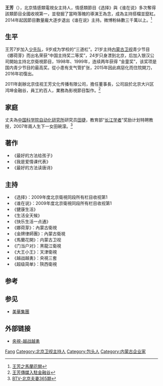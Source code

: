 {{Otheruses|王芳}}

{{Infobox_officeholder
|name = <span style="font-size:larger;">王芳</span>
|image name =
|width = 
|now = <span style="color: blue;">北京电视台主持人<br>內蒙古衛視主持人<br>企業家</span>
|period = 2004年11月至今 
|Sex = 女
|different name =
|party = {{CCP|19px}}
|Native place = [[中国|中国]]内蒙古自治区包頭
|date of birth = {{Birth year and age|1975|10|23}}
|place of birth = {{PRC}}<br>内蒙古自治区包頭
|date of death = 
|place of death = 
|spouse = 
|relatives = 
|educate = [[北京大学|北京大学]]艺术学院硕士
|past = 
*<span style="color: blue;">內蒙古衛視實習主持</span>
*<span style="color: blue;">北京衛視主持</span>
|work =《最好的方法给孩子》《我是爱情课代表》
}}
'''王芳'''（{{bd|1975年|10月23日|catIdx=W王}}），北京情感類電視女主持人，情感類節目《选择》與《谁在说》多次奪得該類節目全國收視第一，並發掘了當時落魄的導演王為念，成為主持搭檔並竄紅。2014年起因節目數量龐大逐步退出《谁在说》主持。微博粉絲數三千萬以上。<ref>[http://www.weibo.com/u/1212669697?is_all=1 王芳之馬蘭花開]</ref>

== 生平 ==
王芳7岁加入[[少先队|少先队]]，9岁成为学校的“三道杠”。21岁主持[[内蒙古卫视|内蒙古卫视]]青少节目《娜荷芽》而出名荣获“中国主持奖二等奖”，24岁只身漂到北京，后加入银汉公司開始主持北京衛視節目，1998年、1999年，连续两年获得 “金童奖”，该奖项是国内青少节目的最高奖。從小患有支气管扩张，2015年因此病惡化而住院開刀，2016年初復出。

2011年創辦北京佳视王芳文化传播有限公司，擔任董事長，公司設於北京大兴区鸿坤金融谷，員工約百人，業務為影視節目製作。<ref>[http://www.yiruntz.com/index.php?m=content&c=index&a=show&catid=13&id=62 王芳傳媒入駐金融谷]</ref>

== 家庭 ==
丈夫為[[中国科学院自动化研究所|中国科学院自动化研究所]]研究员[[田捷|田捷]]，教育部“[[长江学者|长江学者]]”奖励计划特聘教授，2007年兩人生下一女田碗濛。<ref>[http://blog.sina.com.cn/s/blog_4c5aae0e010009mk.html BTV-北京夫妻365期]</ref>

== 著作 ==
*《最好的方法给孩子》
*《我是爱情课代表》
*《最好的方法读唐诗》

== 主持 ==
*《选择》：2009年度北京衛視同段所有栏目收视第1
*《谁在说》：2009年度北京衛視同段所有栏目收视第1
*《健康生活》
*《生活全天候》
*《快乐生活一点通》
*《娜荷芽》：內蒙古衛視
*《金牌律師團》：內蒙古衛視
*《馬蘭花開》：内蒙古卫视
*《门当户对》：黑龍江衛視
*《大王小王》：天津衛視
*《越战越勇》：央視三套
*《超级简单》：陝西衛視

== 参考 ==
{{reflist}}

== 参见 ==
* [[美華集團|美華集團]]

== 外部链接 ==
* [http://tv.cntv.cn/video/VSET100166003585/64f40dbec67141638fb6b1d5dbac7230 央視-越战越勇] {{Wayback|url=http://tv.cntv.cn/video/VSET100166003585/64f40dbec67141638fb6b1d5dbac7230 |date=20180302064456 }}

{{Authority control}}
{{DEFAULTSORT:Wang王}}
[[Category:王姓|Fang]]
[[Category:北京卫视主持人|Category:北京卫视主持人]]
[[Category:包头人|Category:包头人]]
[[Category:内蒙古企业家|Category:内蒙古企业家]]